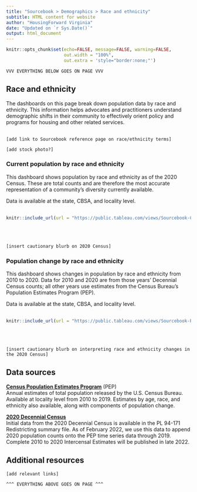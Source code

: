 ```yaml
---
title: "Sourcebook > Demographics > Race and ethnicity"
subtitle: HTML content for website
author: "HousingForward Virginia"
date: "Updated on `r Sys.Date()`"
output: html_document
---
```


```r
knitr::opts_chunk$set(echo=FALSE, message=FALSE, warning=FALSE,
                      out.width = "100%",
                      out.extra = 'style="border:none;"')
```

```
VVV EVERYTHING BELOW GOES ON PAGE VVV
```

## Race and ethnicity

The dashboards on this page break down population data by race and ethnicity. This information helps advocates and practitioners understand demographic shifts in their community to effectively orient policy and programs for housing and other related services.
<br>
<br>
```
[add link to Sourcebook reference page on race/ethnicity terms]
```

```
[add stock photo?]
```

### Current population by race and ethnicity

This dashboard shows population by race and ethnicity as of the 2020 Census. These are total counts and are therefore the most accurate representation of a community's diversity currently available.

Data is available at the state, CBSA, and locality level.
<br>
<br>
```r
knitr::include_url(url = "https://public.tableau.com/views/Sourcebook-Currentpopulationbyraceandethnicity/Statewide?:showVizHome=no&:embed=true", height = "500px")
```
<br>
<br>
```
[insert cautionary blurb on 2020 Census]
```
### Population change by race and ethnicity

This dashboard shows changes in population by race and ethnicity from 2010 to 2020. Data for 2010 and 2020 are from those years’ Decennial Census counts; all other years use estimates from the Census Bureau’s Population Estimates Program (PEP).

Data is available at the state, CBSA, and locality level.
<br>
<br>
```r
knitr::include_url(url = "https://public.tableau.com/views/Sourcebook-Populationchangebyraceandethnicity/Statewide?:showVizHome=no&:embed=true", height = "500px")
```
<br>
<br>
```
[insert cautionary blurb on interpreting race and ethnicity changes in the 2020 Census]
```

## Data sources

[**Census Population Estimates Program**](https://www.census.gov/programs-surveys/popest.html) (PEP)  
Annual estimates of total population released by the U.S. Census Bureau. Available at locality level from 2010 to 2019. Estimates by age, race, and ethnicity also available, along with components of population change.

[**2020 Decennial Census**](https://www.census.gov/programs-surveys/decennial-census/about/rdo/summary-files.html)  
Initial data from the 2020 Decennial Census is available in the PL 94-171 Redistricting summary file. As of February 2022, we use this data to append 2020 population counts onto the PEP time series data through 2019. Complete 2010 to 2020 Intercensal Estimates will be published in late 2022.

## Additional resources

```
[add relevant links]
```

```
^^^ EVERYTHING ABOVE GOES ON PAGE ^^^
```